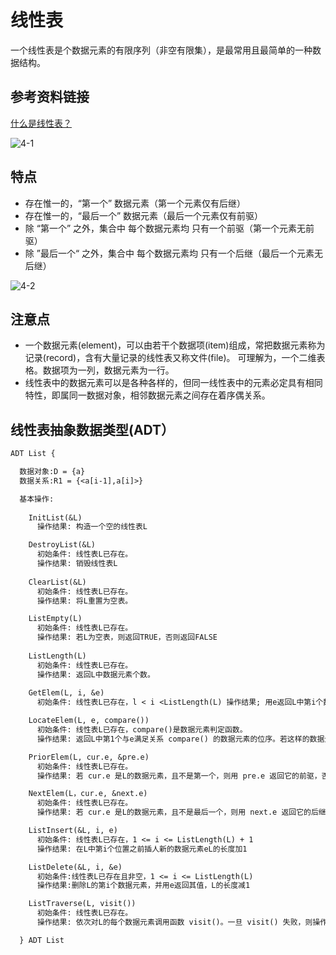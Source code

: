 # 线性表

一个线性表是个数据元素的<t bg1>有限序列</t>（非空有限集），是最常用且<t c2>最简单的一种数据结构</t>。

## 参考资料链接

[什么是线性表？](http://data.biancheng.net/view/295.html)

![4-1](./images/4-1.gif)

## 特点

- 存在惟一的，“第一个” 数据元素<t c2>（第一个元素仅有后继）</t>
- 存在惟一的，“最后一个” 数据元素<t c2>（最后一个元素仅有前驱）</t>
- 除 “第一个” 之外，集合中 每个数据元素均 只有一个前驱<t c2>（第一个元素无前驱）</t>
- 除 ”最后一个“ 之外，集合中 每个数据元素均 只有一个后继<t c2>（最后一个元素无后继）</t>

![4-2](./images/4-2.png)

## 注意点

- 一个数据元素(element)，可以由若干个数据项(item)组成，常把数据元素称为记录(record)，含有大量记录的线性表又称文件(file)。 可理解为，一个二维表格。数据项为一列，数据元素为一行。
- 线性表中的数据元素可以是各种各样的，但同一线性表中的元素必定具有相同特性，即属同一数据对象，相邻数据元素之间存在着序偶关系。

## 线性表抽象数据类型(ADT）

```txt
ADT List {

  数据对象:D = {a}
  数据关系:R1 = {<a[i-1],a[i]>}

  基本操作:
  
    InitList(&L)
      操作结果: 构造一个空的线性表L

    DestroyList(&L)
      初始条件: 线性表L已存在。
      操作结果: 销毁线性表L
      
    ClearList(&L)
      初始条件: 线性表L已存在。
      操作结果: 将L重置为空表。

    ListEmpty(L)
      初始条件: 线性表L已存在。
      操作结果: 若L为空表，则返回TRUE，否则返回FALSE
    
    ListLength(L)
      初始条件: 线性表L已存在。
      操作结果: 返回L中数据元素个数。
      
    GetElem(L, i, &e)
      初始条件: 线性表L已存在，l < i <ListLength(L) 操作结果; 用e返回L中第i个数据元素的值。

    LocateElem(L, e, compare())
      初始条件: 线性表L已存在，compare()是数据元素判定函数。
      操作结果: 返回L中第1个与e满足关系 compare() 的数据元素的位序。若这样的数据元素不存在，则返回值为0。

    PriorElem(L, cur.e, &pre.e)
      初始条件: 线性表L已存在。
      操作结果: 若 cur.e 是L的数据元素，且不是第一个，则用 pre.e 返回它的前驱，否则操作失败，pre.e 无定义。

    NextElem(L，cur.e, &next.e)
      初始条件: 线性表L已存在。
      操作结果: 若 cur.e 是L的数据元素，且不是最后一个，则用 next.e 返回它的后继，否则操作失败，next.e 无定义。

    ListInsert(&L, i, e)
      初始条件: 线性表L已存在，1 <= i <= ListLength(L) + 1
      操作结果: 在L中第i个位置之前插人新的数据元素eL的长度加1

    ListDelete(&L, i, &e)
      初始条件:线性表L已存在且非空，1 <= i <= ListLength(L)
      操作结果:删除L的第i个数据元素，并用e返回其值，L的长度减1

    ListTraverse(L, visit())
      初始条件: 线性表L已存在。
      操作结果: 依次对L的每个数据元素调用函数 visit()。一旦 visit() 失败，则操作失败。

  } ADT List

```
